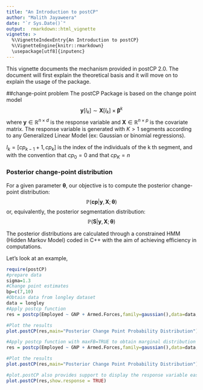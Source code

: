 ```yaml
---
title: "An Introduction to postCP"
author: "Malith Jayaweera"
date: "`r Sys.Date()`"
output:  rmarkdown::html_vignette
vignette: >
  %\VignetteIndexEntry{An Introduction to postCP}
  %\VignetteEngine{knitr::rmarkdown}
  \usepackage[utf8]{inputenc}
---
```

This vignette documents the mechanism provided in postCP 2.0. The document will first explain the theoretical basis and it will move on to explain the usage of the package. 

##change-point problem
The postCP Package is based on the change point model 
$$
\boldsymbol y[I_k] \sim \boldsymbol X[I_k] \times \boldsymbol \beta^k
$$ 
where $\textbf{y} \in \mathbb{R} ^{n\times d}$ is the response variable and $\textbf{X} \in \mathbb{R}^{n\times p}$ is the covariate matrix. The response variable is generated with $K>1$ segments according to any Generalized Linear Model (ex: Gaussian or binomial regressions). 

$I_k = [cp_{k−1} + 1, cp_k ]$ is the index of the individuals of the k th segment, and with the convention that
$cp_0 = 0$ and that $cp_K = n$

### Posterior change-point distribution
For a given parameter $\boldsymbol \theta$, our objective is to compute the posterior change-point distribution:
$$
\mathbb{P}(\textbf{cp} | \boldsymbol y,\boldsymbol X ; \boldsymbol \theta)
$$
or, equivalently, the posterior segmentation distribution:
$$
\mathbb{P}(\boldsymbol S | \boldsymbol y,\boldsymbol X ; \boldsymbol \theta)
$$

The posterior distributions are calculated through a constrained HMM (Hidden Markov Model) coded in C++ with the aim of achieving efficiency in computations. 

Let's look at an example,

```r
require(postCP)
#prepare data
sigma=1.3
#Change point estimates
bp=c(7,10)
#Obtain data from longley dataset
data = longley
#Apply postcp function
res = postcp(Employed ~ GNP + Armed.Forces,family=gaussian(),data=data,bp=c(7,10),sigma)

#Plot the results
plot.postCP(res,main="Posterior Change Point Probability Distribution")

#Apply postcp function with maxFB=TRUE to obtain marginal distribution
res = postcp(Employed ~ GNP + Armed.Forces,family=gaussian(),data=data,bp=c(7,10),sigma,maxFB=TRUE)

#Plot the results
plot.postCP(res,main="Posterior Change Point Probability Distribution")

#plot.postCP also provides support to display the response variable easily
plot.postCP(res,show.response = TRUE)
```


